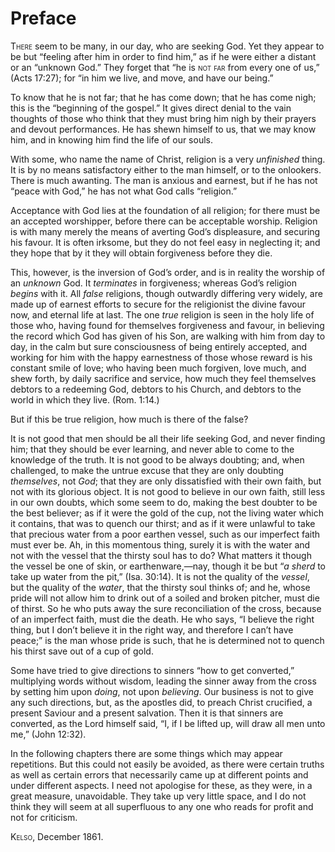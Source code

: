 <!--- PROOFED --->

# Preface {-}

[There]{.smallcaps} seem to be many, in our day, who are seeking God. Yet they appear to be but “feeling after him in order to find him,” as if he were either a distant or an “unknown God.” They forget that “he is [not far]{.smallcaps} from every one of us,” (Acts 17:27); for “in him we live, and move, and have our being.”

To know that he<!-- original inconsistency: He --> is not far; that he has come down; that he has come nigh; this is the “beginning of the gospel.” It gives direct denial to the vain thoughts of those who think that they must bring him<!-- original inconsistency: Him --> nigh by their prayers and devout performances. He has shewn himself to us, that we may know him, and in knowing him find the life of our souls.

With some, who name the name of Christ, religion is a very *unfinished* thing. It is by no means satisfactory either to the man himself, or to the onlookers. There is much awanting. The man is anxious and earnest, but if he has not “peace with God,” he has not what God calls “religion.”

Acceptance with God lies at the foundation of all religion; for there must be an accepted worshipper, before there can be acceptable worship. Religion is with many merely the means of averting God’s displeasure, and securing his favour. It is often irksome, but they do not feel easy in neglecting it; and they hope that by it they will obtain forgiveness before they die.

This, however, is the inversion of God’s order, and is in reality the worship of an *unknown* God. It *terminates* in forgiveness; whereas God’s religion *begins* with it. All *false* religions, though outwardly differing very widely, are made up of earnest efforts to secure for the religionist the divine favour now, and eternal life at last. The one *true* religion is seen in the holy life of those who, having found for themselves forgiveness and favour, in believing the<!-- original typo: the the --> record which God has given of his Son, are walking with him from day to day, in the calm but sure consciousness of being entirely accepted, and working for him with the happy earnestness of those whose reward is his constant smile of love; who having been much forgiven, love much, and shew forth, by daily sacrifice and service, how much they feel themselves debtors to a redeeming God, debtors to his Church, and debtors to the world in which they live. (Rom. 1:14.)

But if this be true religion, how much is there of the false?

It is not good that men should be all their life seeking God, and never finding him; that they should be ever learning, and never able to come to the knowledge of the truth. It is not good to be always doubting; and, when challenged, to make the untrue excuse that they are only doubting *themselves*, not *God*; that they are only dissatisfied with their own faith, but not with its glorious object. It is not good to believe in our own faith, still less in our own doubts, which some seem to do, making the best doubter to be the best believer; as if it were the gold of the cup, not the living water which it contains, that was to quench our thirst; and as if it were unlawful to take that precious water from a poor earthen vessel, such as our imperfect faith must ever be. Ah, in this momentous thing, surely it is with the water and not with the vessel that the thirsty soul has to do? What matters it though the vessel be one of skin, or earthenware,—nay, though it be but “*a sherd* to take up water from the pit,” (Isa. 30:14). It is not the quality of the *vessel*, but the quality of the *water*, that the thirsty soul thinks of; and he, whose pride will not allow him to drink out of a soiled and broken pitcher, must die of thirst. So he who puts away the sure reconciliation of the cross, because of an imperfect faith, must die the death. He who says, “I believe the right thing, but I don’t believe it in the right way, and therefore I can’t have peace;” is the man whose pride is such, that he is determined not to quench his thirst save out of a cup of gold.

Some have tried to give directions to sinners “how to get converted,” multiplying words without wisdom, leading the sinner away from the cross by setting him upon *doing*, not upon *believing*. Our business is not to give any such directions, but, as the apostles did, to preach Christ crucified, a present Saviour and a present salvation. Then it is that sinners are converted, as the Lord himself said, “I, if I be lifted up, will draw all men unto me,” (John 12:32).

In the following chapters there are some things which may appear repetitions. But this could not easily be avoided, as there were certain truths as well as certain errors that necessarily came up at different points and under different aspects. I need not apologise for these, as they were, in a great measure, unavoidable. They take up very little space, and I do not think they will seem at all superfluous to any one who reads for profit and not for criticism.

[Kelso]{.smallcaps}, December 1861.
